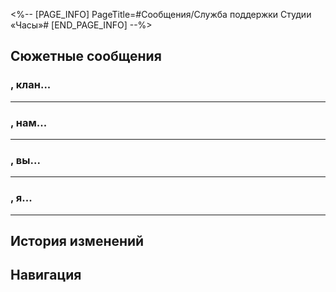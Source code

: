 <%-- [PAGE_INFO]
PageTitle=#Сообщения/Служба поддержки Студии «Часы»#
[END_PAGE_INFO] --%>
{{Сообщение Инфобокс
|id          = 146
|Изображение = НИП Служба поддержки Студии «Часы» Иконка.png
|Тип         = НИП
|Отправитель = Служба поддержки Студии «Часы»
|ПодписьСоо  = 
|Фракция     = Пенакония
}}

==Сюжетные сообщения==
==={{MC|ж=Уважаемая гостья|м=Уважаемый гость}}, клан...===
{{Сообщения
|условие_получения = 
|текст =
:'''Служба поддержки Студии «Часы»:''' {{MC|ж=Уважаемая гостья|м=Уважаемый гость}}, клан Гончих уведомляет, что в Тематическом парке Студии «Часы» проводится проверка безопасности. Главный вход временно закрыт.
:'''Служба поддержки Студии «Часы»:''' Однако ради обеспечения комфорта посетителей кинотеатр продолжит развлекательную интерактивную программу «Спин-офф истории про Часика "Съёмка кино"». Вы можете в игровой форме узнать о процессе создания мультфильмов «Хомяк-рыцарь» и «Братец Хану».
:{Выбор} А разве не сказали, что закрыто?
::'''(Первопроходец):''' А разве не сказали, что закрыто?
::'''(Первопроходец):''' Почему тогда развлекательная программа продолжается?
::'''Служба поддержки Студии «Часы»:''' Как вам, наверное, известно, Студия «Часы» создана не Семьёй.
::'''Служба поддержки Студии «Часы»:''' Это бизнес-концепция председателя совета директоров Часовщика, и мы не собираемся отказываться от выгоды в интересах Семьи.
:{Выбор} Почему вы рекомендуете эту программу?
::'''(Первопроходец):''' А почему именно её?
::'''(Первопроходец):''' Остальные не интересные, получается?
::'''Служба поддержки Студии «Часы»:''' Дело в том, что именно эта программа каждый год получает лучшие оценки. Настоящий хит Тематического парка Студии «Часы».
::'''Служба поддержки Студии «Часы»:''' Конечно, есть и другие причины, но о них придётся долго рассказывать.
:{Выбор} Хочу попробовать что-нибудь другое.
::'''(Первопроходец):''' Мне не нравится.
::'''(Первопроходец):''' Хочу что-нибудь другое.
::'''Служба поддержки Студии «Часы»:''' Конечно, как хотите, но имейте в виду, если в ходе другой программы случится нечто непредвиденное, Тематический парк Студии «Часы» не возьмёт на себя ответственность за вашу личную безопасность.
:'''Служба поддержки Студии «Часы»:''' Вот подробности: в ходе игровой программы вы сможете самостоятельно создать анимационный фильм. Если справитесь хорошо, то сможете увидеть его на большом экране!
:'''Служба поддержки Студии «Часы»:''' Напоминаем, что права на контент, созданный вами на оборудовании Студии «Часы», а также право интеллектуальной собственности и смежные права полностью принадлежат Студии «Часы». Студия «Часы» имеет право хранить соответствующий контент и распоряжаться им по своему усмотрению. Прибыль, полученная от соответствующего контента, также принадлежит Студии «Часы».
:{Выбор} Как-то подозрительно звучит...
::'''(Первопроходец):''' Странные условия.
::'''(Первопроходец):''' Неужели нет подводных камней?
::'''Служба поддержки Студии «Часы»:''' Не беспокойтесь, это всего лишь стандартные меры по защите авторских прав.
:{Выбор} Склоняете меня к бесплатной работе?
::'''(Первопроходец):''' Всё, что я сниму, будет принадлежать вам?
::'''(Первопроходец):''' Ваши аниматоры таким способом отлынивают от работы?
::'''Служба поддержки Студии «Часы»:''' Вы всё не так поняли. Мы счастливы разделить плоды работы над созданием мультфильмов с нашими гостями, но нам также нужно защитить своё право интеллектуальной собственности.
::'''Служба поддержки Студии «Часы»:''' Если ваш мультфильм выйдет в прокат, то в конечных титрах появится особая благодарность на полторы секунды.
:{Выбор} Ничего не понимаю.
::'''(Первопроходец):''' Слишком много текста, я ничего не понимаю.
::'''Служба поддержки Студии «Часы»:''' Извините, но по сравнению с другими местами во вселенной, положения нашего договора о защите авторских прав изложены коротко и ясно. Видели бы вы, сколько текста предлагают прочитать перед игрой «Развлечения межзвёздного мира»!
:'''Служба поддержки Студии «Часы»:''' Если вам интересно, подходите ко входу в Тематический парк Студии «Часы», и наш сотрудник объяснит, как участвовать в интерактивной программе. Он - пепеши со светлыми волосами.
:'''Служба поддержки Студии «Часы»:''' Запомните пароль для входа в Грёзавиль: «Хм! Вперё-о-о-од!»
:{Выбор} Чё?
:'''(Первопроходец):''' ?
:{{Диалог|Предупреждение}} Пользователь Служба поддержки Студии «Часы» не в сети.
<!--;{Принятая миссия: Сам себе режиссёр}-->
}}
----

==={{MC|ж=Уважаемая посетительница|м=Уважаемый посетитель}}, нам...===
{{Сообщения
|условие_получения = 
|текст =
:'''Служба поддержки Студии «Часы»:''' {{MC|ж=Уважаемая посетительница|м=Уважаемый посетитель}}, нам стало известно, что вы завершили большую часть фильма. Студия «Часы» горячо благодарит вас за поддержку!
:'''Служба поддержки Студии «Часы»:''' Если вы и дальше хотите заниматься производством мультфильмов, то в любое время можете перейти в Режим продолжения.
:'''Служба поддержки Студии «Часы»:''' Желаем хорошо пронести бремя!
:'''Служба поддержки Студии «Часы»:''' Простите, опечатка. Желаем хорошо провести время!
}}
----

==={{MC|ж=Дорогая гостья|м=Дорогой гость}}, вы...===
{{Сообщения
|условие_получения = 
|текст =
:'''Служба поддержки Студии «Часы»:''' {{MC|ж=Дорогая гостья|м=Дорогой гость}}, вы достигли невероятных результатов в съёмке спин-оффов!
:'''Служба поддержки Студии «Часы»:''' Снятый вами фильм получил хорошие отзывы от кинотеатров и принёс большую прибыль команде создателей.
:{Выбор} Обращайтесь.
::'''(Первопроходец):''' Обращайтесь.
::'''(Первопроходец):''' Я снимаю не ради славы.
::'''Служба поддержки Студии «Часы»:''' Вы слишком скромны!
:{Выбор} А моя часть где?
::'''(Первопроходец):''' Прибыль, говорите?
::'''(Первопроходец):''' А моя часть где?
::'''Служба поддержки Студии «Часы»:''' Извините, согласно условиям, вы не имеете права на какие-либо доходы.
::'''Служба поддержки Студии «Часы»:''' Вы же уже получили от нас подарки!
:'''Служба поддержки Студии «Часы»:''' Но вернёмся к теме. Благодаря вашей работе наши развлечения привлекают всё больше внимания!
:'''Служба поддержки Студии «Часы»:''' И теперь Студия «Часы» полностью обновила проект.
:'''Служба поддержки Студии «Часы»:''' Вас ждут разнообразные техники съёмки, интересный сюжет и захватывающие боевые сцены!
:{Выбор} Новая игра какая-то?
::'''(Первопроходец):''' Новая игра какая-то?
::'''Служба поддержки Студии «Часы»:''' Это даже лучше, чем игра! Мы покажем, как стать великим режиссёром!
:{Выбор} Мне надоело уже.
::'''(Первопроходец):''' Мне надоело уже.
::'''(Первопроходец):''' Может, что-то другое есть?
::'''Служба поддержки Студии «Часы»:''' Давайте попробуем, обещаю, вы такого ещё не видели!
:'''Служба поддержки Студии «Часы»:''' Если мне удалось вас заинтересовать, то приходите к нам. Мы всегда готовы предоставить вам всё необходимое для съёмки!
<!--;{Принятая миссия: Сам себе режиссёр: Продолжение}-->
}}
----

==={{MC|ж=Дорогая гостья|м=Дорогой гость}}, я...===
{{Сообщения
|условие_получения = 
|текст =
:'''Служба поддержки Студии «Часы»:''' {{MC|ж=Дорогая гостья|м=Дорогой гость}}, я посмотрел снятый вами фильм. Это потрясающе!
:'''Служба поддержки Студии «Часы»:''' Благодаря вам мы вовремя успели отдать материалы инвесторам. Вы настоящий спаситель студии!
:{Выбор} Это точно!
::'''(Первопроходец):''' Это точно!
::'''Служба поддержки Студии «Часы»:''' Огромное спасибо!
:{Выбор} Да я бесплатно на вас пашу!
::'''(Первопроходец):''' То есть я просто бесплатно пашу на вас?!
::'''Служба поддержки Студии «Часы»:''' {{MC|ж=Дорогая гостья|м=Дорогой гость}}, вы пытались отправить мне сообщение? Здесь сигнал слабый, я ничего не могу получить.
:'''Служба поддержки Студии «Часы»:''' В общем, посмотрев ваш фильм, инвесторы решили увеличить бюджет проекта, а это значит, что в дальнейшем вы увидите много интересного!
:{Выбор} Отлично!
::'''(Первопроходец):''' Отлично! Буду отчаянно рубиться.
::'''Служба поддержки Студии «Часы»:''' Ха-ха, вам точно понравится.
:{Выбор} Хотите, чтоб я бесплатно {{MC|ж=работала|м=работал}}?
::'''(Первопроходец):''' Опять хотите, чтоб я бесплатно {{MC|ж=работала|м=работал}}.
::'''(Первопроходец):''' Воистину дашь палец - всю руку откусят.
::'''Служба поддержки Студии «Часы»:''' Нет-нет, это не бесплатная работа, вам точно понравится.
:'''Служба поддержки Студии «Часы»:''' Больше не буду вас отвлекать. Удачи, будущий великий режиссёр!
}}
----

==История изменений==
{{История изменений|2.7}}

==Навигация==
{{Сообщения Навбокс}}